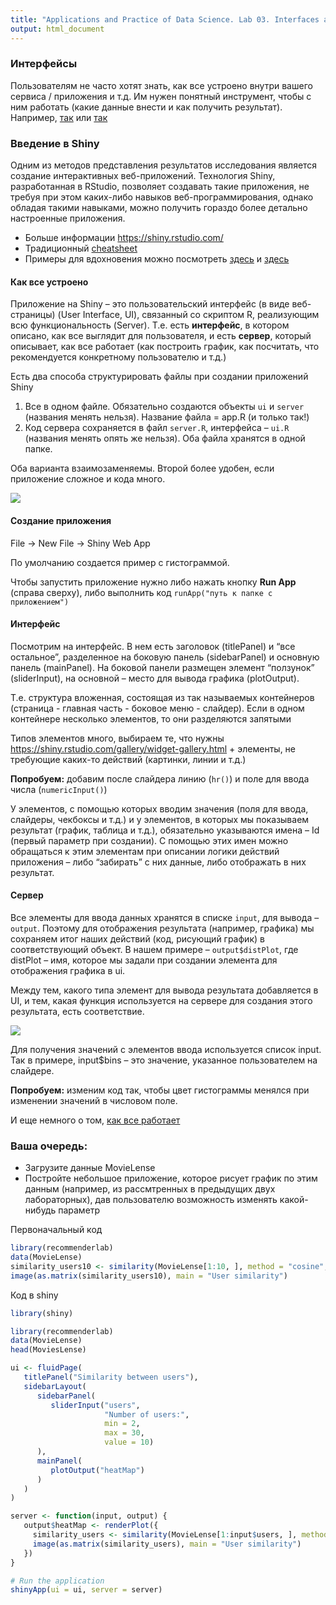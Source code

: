 ```yaml
---
title: "Applications and Practice of Data Science. Lab 03. Interfaces and Shiny"
output: html_document
---
```


### Интерфейсы

Пользователям не часто хотят знать, как все устроено внутри вашего сервиса / приложения и т.д. Им нужен понятный инструмент, чтобы с ним работать (какие данные внести и как получить результат). Например, [так](https://shiny.rstudio.com/gallery/google-charts.html) или [так](https://mbienz.shinyapps.io/tourism_dashboard_prod/)


### Введение в Shiny

Одним из методов представления результатов исследования является создание интерактивных веб-приложений. Технология Shiny, разработанная в RStudio, позволяет создавать такие приложения, не требуя при этом каких-либо навыков веб-программирования, однако обладая такими навыками, можно получить гораздо более детально настроенные приложения. 

* Больше информации <https://shiny.rstudio.com/>
* Традиционный [cheatsheet](https://www.rstudio.com/wp-content/uploads/2016/01/shiny-cheatsheet.pdf)
* Примеры для вдохновения  можно посмотреть [здесь](https://shiny.rstudio.com/gallery/) и [здесь](https://www.rstudio.com/products/shiny/shiny-user-showcase/)

#### Как все устроено

Приложение на Shiny -- это пользовательский интерфейс (в виде веб-страницы) (User Interface, UI), связанный со скриптом R, реализующим всю функциональность (Server). Т.е. есть **интерфейс**, в котором описано, как все выглядит для пользователя, и есть **сервер**, который описывает, как все работает (как построить график, как посчитать, что рекомендуется конкретному пользователю и т.д.)

Есть два способа структурировать файлы при создании приложений Shiny

1) Все в одном файле. Обязательно создаются объекты `ui` и `server` (названия менять нельзя). Название файла = app.R (и только так!)
2) Код сервера сохраняется в файл `server.R`, интерфейса -- `ui.R` (названия менять опять же нельзя). Оба файла хранятся в одной папке.

Оба варианта взаимозаменяемы. Второй более удобен, если приложение сложное и кода много.

![](http://pp.vk.me/c836430/v836430093/1c61f/wmlJ5E117h8.jpg)

#### Создание приложения

File -> New File -> Shiny Web App

По умолчанию создается пример с гистограммой. 

Чтобы запустить приложение нужно либо нажать кнопку **Run App** (справа сверху), либо выполнить код `runApp("путь к папке с приложением")`

#### Интерфейс

Посмотрим на интерфейс. В нем есть заголовок (titlePanel) и "все остальное", разделенное на боковую панель (sidebarPanel) и основную панель (mainPanel). На боковой панели размещен элемент "ползунок" (sliderInput), на основной -- место для вывода графика (plotOutput).

Т.е. структура вложенная, состоящая из так называемых контейнеров (страница - главная часть - боковое меню - слайдер). Если в одном контейнере несколько элементов, то они разделяются запятыми

Типов элементов много, выбираем те, что нужны <https://shiny.rstudio.com/gallery/widget-gallery.html> + элементы, не требующие каких-то действий (картинки, линии и т.д.)

**Попробуем:** добавим после слайдера линию  (`hr()`) и поле для ввода числа (`numericInput()`)

У элементов, с помощью которых вводим значения (поля для ввода, слайдеры, чекбоксы и т.д.) и у элементов, в которых мы показываем результат (график, таблица и т.д.), обязательно указываются имена -- Id (первый параметр при создании). С помощью этих имен можно обращаться к этим элементам при описании логики действий приложения -- либо "забирать" с них данные, либо отображать в них результат.

#### Сервер

Все элементы для ввода данных хранятся в списке `input`, для вывода -- `output`. Поэтому для отображения результата (например, графика) мы сохраняем итог наших действий (код, рисующий график) в соответствующий объект. В нашем примере -- `output$distPlot`, где distPlot -- имя, которое мы задали при создании элемента для отображения графика в ui.

Между тем, какого типа элемент для вывода результата добавляется в UI, и тем, какая функция используется на сервере для создания этого результата, есть соответствие.

![](http://pp.vk.me/c836430/v836430093/1c63d/tvpp6uUS4yU.jpg)

Для получения значений с элементов ввода используется список input. Так в примере, input$bins -- это значение, указанное пользователем на слайдере.

**Попробуем:** изменим код так, чтобы цвет гистограммы менялся при изменении значений в числовом поле.

И еще немного о том, [как все работает](https://shiny.rstudio.com/gallery/telephones-by-region.html)

### Ваша очередь:

* Загрузите данные MovieLense
* Постройте небольшое приложение, которое рисует график по этим данным (например, из рассмтренных в предыдущих двух лабораторных), дав пользователю возможность изменять какой-нибудь параметр

Первоначальный код
``` r
library(recommenderlab)
data(MovieLense)
similarity_users10 <- similarity(MovieLense[1:10, ], method = "cosine", which = "users")
image(as.matrix(similarity_users10), main = "User similarity")
```

Код в shiny
``` r
library(shiny)

library(recommenderlab)
data(MovieLense)
head(MoviesLense)

ui <- fluidPage(
   titlePanel("Similarity between users"),
   sidebarLayout(
      sidebarPanel(
         sliderInput("users",
                     "Number of users:",
                     min = 2,
                     max = 30,
                     value = 10)
      ),
      mainPanel(
         plotOutput("heatMap")
      )
   )
)

server <- function(input, output) {
   output$heatMap <- renderPlot({
     similarity_users <- similarity(MovieLense[1:input$users, ], method = "cosine", which = "users")
     image(as.matrix(similarity_users), main = "User similarity")
   })
}

# Run the application 
shinyApp(ui = ui, server = server)
```

